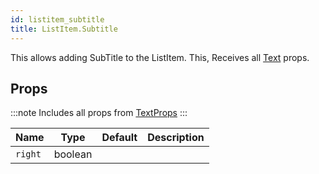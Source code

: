 ```yaml
---
id: listitem_subtitle
title: ListItem.Subtitle
---
```



This allows adding SubTitle to the ListItem.
This, Receives all [Text](text#props) props.

## Props

:::note
Includes all props from [TextProps](https://reactnative.dev/docs/text#props)
:::

<div class='table-responsive'>

| Name    | Type    | Default | Description |
| ------- | ------- | ------- | ----------- |
| `right` | boolean |         |             |

</div>
